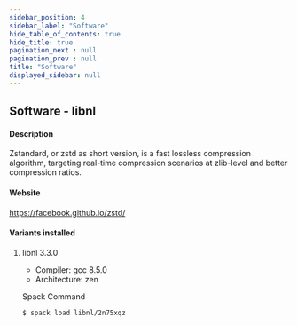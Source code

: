```yaml
---
sidebar_position: 4
sidebar_label: "Software"
hide_table_of_contents: true
hide_title: true
pagination_next : null
pagination_prev : null
title: "Software"
displayed_sidebar: null
---
```


## Software - libnl


#### Description
Zstandard, or zstd as short version, is a fast lossless compression algorithm, targeting real-time compression scenarios at zlib-level and better compression ratios.

#### Website
https://facebook.github.io/zstd/

#### Variants installed

1. libnl 3.3.0

    - Compiler: gcc 8.5.0
    - Architecture: zen

    Spack Command
    ```bash
    $ spack load libnl/2n75xqz
    ```
